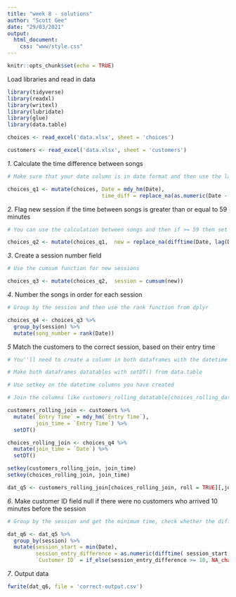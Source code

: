 ```yaml
---
title: "week 8 - solutions"
author: "Scott Gee"
date: "29/03/2021"
output: 
  html_document:
    css: "www/style.css"
---
```


```r
knitr::opts_chunk$set(echo = TRUE)
```
<script src="www/hideOutput.js"></script>

Load libraries and read in data
<div class="fold s">
```r
library(tidyverse)
library(readxl)
library(writexl)
library(lubridate)
library(glue)
library(data.table)

choices <- read_excel('data.xlsx', sheet = 'choices')

customers <- read_excel('data.xlsx', sheet = 'customers')

```
</div>

*1*. Calculate the time difference between songs

<div class="fold h">
```r
# Make sure that your date column is in date format and then use the lag function from dplyr to access the date value from the row above
```

</div>
<div class="fold s">
```r
choices_q1 <- mutate(choices, Date = mdy_hm(Date),
                              time_diff = replace_na(as.numeric(Date - lag(Date, 1)), 0))
```
</div>
*2*. Flag new session if the time between songs is greater than or equal to 59 minutes

<div class="fold h">
```r
# You can use the calculation between songs and then if >= 59 then set to TRUE
```
</div>
<div class="fold s">
```r
choices_q2 <- mutate(choices_q1,  new = replace_na(difftime(Date, lag(Date, 1)) >= 59, TRUE))
```
</div>
*3*. Create a session number field
<div class="fold h">
```r
# Use the cumsum function for new sessions
```

</div>
<div class="fold s">
```r
choices_q3 <- mutate(choices_q2,  session = cumsum(new))
```
</div>
*4*. Number the songs in order for each session
<div class="fold h">
```r
# Group by the session and then use the rank function from dplyr
```

</div>
<div class="fold s">
```r
choices_q4 <- choices_q3 %>% 
  group_by(session) %>% 
  mutate(song_number = rank(Date))
```
</div>
*5* Match the customers to the correct session, based on their entry time
<div class="fold h">
```r
# You''ll need to create a column in both dataframes with the datetime column that you want to join

# Make both dataframes datatables with setDT() from data.table

# Use setkey on the datetime columns you have created

# Join the columns like customers_rolling_datatable[choices_rolling_datatable, roll = TRUE]
```

</div>
<div class="fold s">
```r
customers_rolling_join <- customers %>% 
  mutate(`Entry Time` = mdy_hm(`Entry Time`),
         join_time = `Entry Time`) %>% 
  setDT()

choices_rolling_join <- choices_q4 %>% 
  mutate(join_time = `Date`) %>% 
  setDT()

setkey(customers_rolling_join, join_time)
setkey(choices_rolling_join, join_time)

dat_q5 <- customers_rolling_join[choices_rolling_join, roll = TRUE][,join_time := NULL]

```
</div>
*6*. Make customer ID field null if there were no customers who arrived 10 minutes before the session

<div class="fold h">
```r
# Group by the session and get the minimum time, check whether the difference between the session start and entry time is more than 10 minutes and if so assign it as NA_character_
```
</div>
<div class="fold s">
```r
dat_q6 <- dat_q5 %>% 
  group_by(session) %>% 
  mutate(session_start = min(Date),
         session_entry_difference = as.numeric(difftime( session_start, `Entry Time`, unit = 'mins')),
         `Customer ID` = if_else(session_entry_difference >= 10, NA_character_, `Customer ID`))
```
</div>
*7*. Output data
<div class="fold s">
```r
fwrite(dat_q6, file = 'correct-output.csv')
```
</div>
